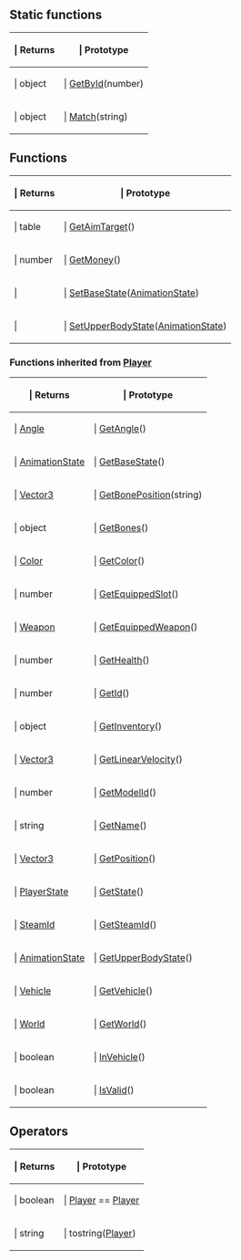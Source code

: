 ==Static functions==

{{Lua/Table_Prefix}}
{| {{Lua/Table_Header}}
!{{Lua/Column_Style/Returns_List}} | Returns
!{{Lua/Column_Style/Prototype_List}} | Prototype
|-
|{{Lua/Cell_Style/Returns_List}} | object
|{{Lua/Cell_Style/Prototype_List}} | [[Lua/Client/LocalPlayer/Static Functions/GetById|GetById]](number)
|-
|{{Lua/Cell_Style/Returns_List}} | object
|{{Lua/Cell_Style/Prototype_List}} | [[Lua/Client/LocalPlayer/Static Functions/Match|Match]](string)
|} {{Lua/Table_Suffix}}
==Functions==

{{Lua/Table_Prefix}}
{| {{Lua/Table_Header}}
!{{Lua/Column_Style/Returns_List}} | Returns
!{{Lua/Column_Style/Prototype_List}} | Prototype
|-
|{{Lua/Cell_Style/Returns_List}} | table
|{{Lua/Cell_Style/Prototype_List}} | [[Lua/Client/LocalPlayer/Functions/GetAimTarget|GetAimTarget]]()
|-
|{{Lua/Cell_Style/Returns_List}} | number
|{{Lua/Cell_Style/Prototype_List}} | [[Lua/Client/LocalPlayer/Functions/GetMoney|GetMoney]]()
|-
|{{Lua/Cell_Style/Returns_List}} | 
|{{Lua/Cell_Style/Prototype_List}} | [[Lua/Client/LocalPlayer/Functions/SetBaseState|SetBaseState]]([[Lua/Shared/AnimationState|AnimationState]])
|-
|{{Lua/Cell_Style/Returns_List}} | 
|{{Lua/Cell_Style/Prototype_List}} | [[Lua/Client/LocalPlayer/Functions/SetUpperBodyState|SetUpperBodyState]]([[Lua/Shared/AnimationState|AnimationState]])
|} {{Lua/Table_Suffix}}
===Functions inherited from [[Lua/Client/Player|Player]]===

{{Lua/Table_Prefix}}
{| {{Lua/Table_Header}}
!{{Lua/Column_Style/Returns_List}} | Returns
!{{Lua/Column_Style/Prototype_List}} | Prototype
|-
|{{Lua/Cell_Style/Returns_List}} | [[Lua/Shared/Angle|Angle]]
|{{Lua/Cell_Style/Prototype_List}} | [[Lua/Client/Player/Functions/GetAngle|GetAngle]]()
|-
|{{Lua/Cell_Style/Returns_List}} | [[Lua/Shared/AnimationState|AnimationState]]
|{{Lua/Cell_Style/Prototype_List}} | [[Lua/Client/Player/Functions/GetBaseState|GetBaseState]]()
|-
|{{Lua/Cell_Style/Returns_List}} | [[Lua/Shared/Vector3|Vector3]]
|{{Lua/Cell_Style/Prototype_List}} | [[Lua/Client/Player/Functions/GetBonePosition|GetBonePosition]](string)
|-
|{{Lua/Cell_Style/Returns_List}} | object
|{{Lua/Cell_Style/Prototype_List}} | [[Lua/Client/Player/Functions/GetBones|GetBones]]()
|-
|{{Lua/Cell_Style/Returns_List}} | [[Lua/Shared/Color|Color]]
|{{Lua/Cell_Style/Prototype_List}} | [[Lua/Client/Player/Functions/GetColor|GetColor]]()
|-
|{{Lua/Cell_Style/Returns_List}} | number
|{{Lua/Cell_Style/Prototype_List}} | [[Lua/Client/Player/Functions/GetEquippedSlot|GetEquippedSlot]]()
|-
|{{Lua/Cell_Style/Returns_List}} | [[Lua/Shared/Weapon|Weapon]]
|{{Lua/Cell_Style/Prototype_List}} | [[Lua/Client/Player/Functions/GetEquippedWeapon|GetEquippedWeapon]]()
|-
|{{Lua/Cell_Style/Returns_List}} | number
|{{Lua/Cell_Style/Prototype_List}} | [[Lua/Client/Player/Functions/GetHealth|GetHealth]]()
|-
|{{Lua/Cell_Style/Returns_List}} | number
|{{Lua/Cell_Style/Prototype_List}} | [[Lua/Client/Player/Functions/GetId|GetId]]()
|-
|{{Lua/Cell_Style/Returns_List}} | object
|{{Lua/Cell_Style/Prototype_List}} | [[Lua/Client/Player/Functions/GetInventory|GetInventory]]()
|-
|{{Lua/Cell_Style/Returns_List}} | [[Lua/Shared/Vector3|Vector3]]
|{{Lua/Cell_Style/Prototype_List}} | [[Lua/Client/Player/Functions/GetLinearVelocity|GetLinearVelocity]]()
|-
|{{Lua/Cell_Style/Returns_List}} | number
|{{Lua/Cell_Style/Prototype_List}} | [[Lua/Client/Player/Functions/GetModelId|GetModelId]]()
|-
|{{Lua/Cell_Style/Returns_List}} | string
|{{Lua/Cell_Style/Prototype_List}} | [[Lua/Client/Player/Functions/GetName|GetName]]()
|-
|{{Lua/Cell_Style/Returns_List}} | [[Lua/Shared/Vector3|Vector3]]
|{{Lua/Cell_Style/Prototype_List}} | [[Lua/Client/Player/Functions/GetPosition|GetPosition]]()
|-
|{{Lua/Cell_Style/Returns_List}} | [[Lua/Shared/PlayerState|PlayerState]]
|{{Lua/Cell_Style/Prototype_List}} | [[Lua/Client/Player/Functions/GetState|GetState]]()
|-
|{{Lua/Cell_Style/Returns_List}} | [[Lua/Shared/SteamId|SteamId]]
|{{Lua/Cell_Style/Prototype_List}} | [[Lua/Client/Player/Functions/GetSteamId|GetSteamId]]()
|-
|{{Lua/Cell_Style/Returns_List}} | [[Lua/Shared/AnimationState|AnimationState]]
|{{Lua/Cell_Style/Prototype_List}} | [[Lua/Client/Player/Functions/GetUpperBodyState|GetUpperBodyState]]()
|-
|{{Lua/Cell_Style/Returns_List}} | [[Lua/Client/Vehicle|Vehicle]]
|{{Lua/Cell_Style/Prototype_List}} | [[Lua/Client/Player/Functions/GetVehicle|GetVehicle]]()
|-
|{{Lua/Cell_Style/Returns_List}} | [[Lua/Client/World|World]]
|{{Lua/Cell_Style/Prototype_List}} | [[Lua/Client/Player/Functions/GetWorld|GetWorld]]()
|-
|{{Lua/Cell_Style/Returns_List}} | boolean
|{{Lua/Cell_Style/Prototype_List}} | [[Lua/Client/Player/Functions/InVehicle|InVehicle]]()
|-
|{{Lua/Cell_Style/Returns_List}} | boolean
|{{Lua/Cell_Style/Prototype_List}} | [[Lua/Client/Player/Functions/IsValid|IsValid]]()
|} {{Lua/Table_Suffix}}

==Operators==

{{Lua/Table_Prefix}}
{| {{Lua/Table_Header}}
!{{Lua/Column_Style/Returns_List}} | Returns
!{{Lua/Column_Style/Prototype_List}} | Prototype
|-
|{{Lua/Cell_Style/Returns_List}} | boolean
|{{Lua/Cell_Style/Prototype_List}} | [[Lua/Client/Player|Player]] == [[Lua/Client/Player|Player]]
|-
|{{Lua/Cell_Style/Returns_List}} | string
|{{Lua/Cell_Style/Prototype_List}} | tostring([[Lua/Client/Player|Player]])
|} {{Lua/Table_Suffix}}